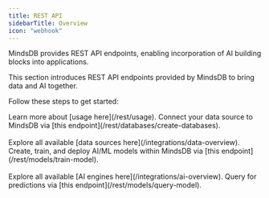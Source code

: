 ```yaml
---
title: REST API
sidebarTitle: Overview
icon: "webhook"
---
```


MindsDB provides REST API endpoints, enabling incorporation of AI building blocks into applications.

This section introduces REST API endpoints provided by MindsDB to bring data and AI together.

Follow these steps to get started:

<Steps>
  <Step title="Set up the development environment">
    Learn more about [usage here](/rest/usage). 
  </Step>
  <Step title="Connect a data source">
    Connect your data source to MindsDB via [this endpoint](/rest/databases/create-databases).<br></br>
    Explore all available [data sources here](/integrations/data-overview).
  </Step>
  <Step title="Create and deploy an AI/ML model">
    Create, train, and deploy AI/ML models within MindsDB via [this endpoint](/rest/models/train-model).<br></br>
    Explore all available [AI engines here](/integrations/ai-overview).
  </Step>
  <Step title="Get predictions">
    Query for predictions via [this endpoint](/rest/models/query-model).
  </Step>
</Steps>
